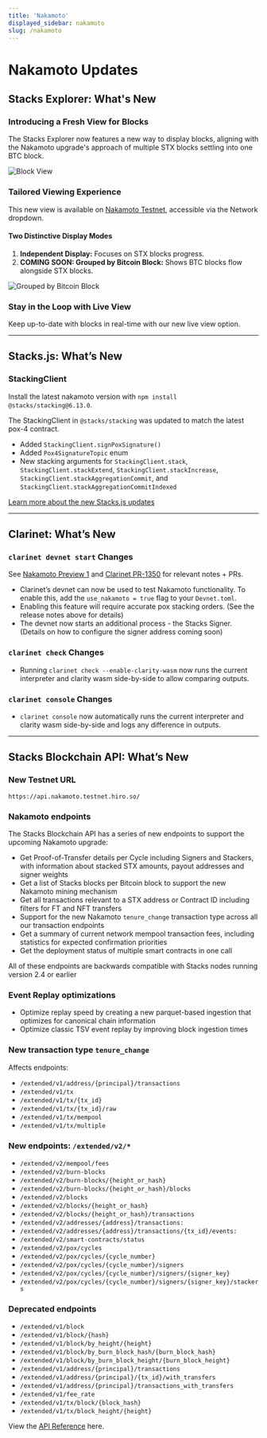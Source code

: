 ```yaml
---
title: 'Nakamoto'
displayed_sidebar: nakamoto
slug: /nakamoto
---
```


# Nakamoto Updates

## Stacks Explorer: What's New

### Introducing a Fresh View for Blocks

The Stacks Explorer now features a new way to display blocks, aligning with the Nakamoto upgrade's approach of multiple STX blocks settling into one BTC block.

![Block View](./images/block-view.png)

### Tailored Viewing Experience

This new view is available on [Nakamoto Testnet](https://explorer.hiro.so/?chain=testnet&api=https://api.nakamoto.testnet.hiro.so), accessible via the Network dropdown.

#### Two Distinctive Display Modes

1. **Independent Display:** Focuses on STX blocks progress.
2. **COMING SOON: Grouped by Bitcoin Block:** Shows BTC blocks flow alongside STX blocks.

![Grouped by Bitcoin Block](./images/grouped-by-bitcoin-block-view.png)

### Stay in the Loop with Live View

Keep up-to-date with blocks in real-time with our new live view option.

---

## Stacks.js: What’s New

### StackingClient

Install the latest nakamoto version with `npm install @stacks/stacking@6.13.0`.

The StackingClient in `@stacks/stacking` was updated to match the latest pox-4 contract.

- Added `StackingClient.signPoxSignature()`
- Added `Pox4SignatureTopic` enum
- New stacking arguments for `StackingClient.stack`, `StackingClient.stackExtend`, `StackingClient.stackIncrease`, `StackingClient.stackAggregationCommit`, and `StackingClient.stackAggregationCommitIndexed`

[Learn more about the new Stacks.js updates](/nakamoto/stacks-js)

---

## Clarinet: What’s New

### `clarinet devnet start` Changes

See [Nakamoto Preview 1](https://github.com/hirosystems/clarinet/releases/tag/nakamoto-preview-1) and [Clarinet PR-1350](https://github.com/hirosystems/clarinet/pull/1350) for relevant notes + PRs.

- Clarinet’s devnet can now be used to test Nakamoto functionality. To enable this, add the `use_nakamoto = true` flag to your `Devnet.toml`.
- Enabling this feature will require accurate pox stacking orders. (See the release notes above for details)
- The devnet now starts an additional process - the Stacks Signer. (Details on how to configure the signer address coming soon)

### `clarinet check` Changes

- Running `clarinet check --enable-clarity-wasm` now runs the current interpreter and clarity wasm side-by-side to allow comparing outputs.

### `clarinet console` Changes

- `clarinet console` now automatically runs the current interpreter and clarity wasm side-by-side and logs any difference in outputs.

---

## Stacks Blockchain API: What’s New

### New Testnet URL

`https://api.nakamoto.testnet.hiro.so/`

### Nakamoto endpoints

The Stacks Blockchain API has a series of new endpoints to support the upcoming Nakamoto upgrade:

-  Get Proof-of-Transfer details per Cycle including Signers and Stackers, with information about stacked STX amounts, payout addresses and signer weights
-  Get a list of Stacks blocks per Bitcoin block to support the new Nakamoto mining mechanism
-  Get all transactions relevant to a STX address or Contract ID including filters for FT and NFT transfers
-  Support for the new Nakamoto `tenure_change` transaction type across all our transaction endpoints
-  Get a summary of current network mempool transaction fees, including statistics for expected confirmation priorities
-  Get the deployment status of multiple smart contracts in one call

All of these endpoints are backwards compatible with Stacks nodes running version 2.4 or earlier

### Event Replay optimizations

-  Optimize replay speed by creating a new parquet-based ingestion that optimizes for canonical chain information
-  Optimize classic TSV event replay by improving block ingestion times

### New transaction type `tenure_change`

Affects endpoints:

-  `/extended/v1/address/{principal}/transactions`
-  `/extended/v1/tx`
-  `/extended/v1/tx/{tx_id}`
-  `/extended/v1/tx/{tx_id}/raw`
-  `/extended/v1/tx/mempool`
-  `/extended/v1/tx/multiple`

### New endpoints: `/extended/v2/*`

-  `/extended/v2/mempool/fees`
-  `/extended/v2/burn-blocks`
-  `/extended/v2/burn-blocks/{height_or_hash}`
-  `/extended/v2/burn-blocks/{height_or_hash}/blocks`
-  `/extended/v2/blocks`
-  `/extended/v2/blocks/{height_or_hash}`
-  `/extended/v2/blocks/{height_or_hash}/transactions`
-  `/extended/v2/addresses/{address}/transactions:`
-  `/extended/v2/addresses/{address}/transactions/{tx_id}/events:`
-  `/extended/v2/smart-contracts/status`
-  `/extended/v2/pox/cycles`
-  `/extended/v2/pox/cycles/{cycle_number}`
-  `/extended/v2/pox/cycles/{cycle_number}/signers`
-  `/extended/v2/pox/cycles/{cycle_number}/signers/{signer_key}`
-  `/extended/v2/pox/cycles/{cycle_number}/signers/{signer_key}/stackers`

### Deprecated endpoints

-  `/extended/v1/block`
-  `/extended/v1/block/{hash}`
-  `/extended/v1/block/by_height/{height}`
-  `/extended/v1/block/by_burn_block_hash/{burn_block_hash}`
-  `/extended/v1/block/by_burn_block_height/{burn_block_height}`
-  `/extended/v1/address/{principal}/transactions`
-  `/extended/v1/address/{principal}/{tx_id}/with_transfers`
-  `/extended/v1/address/{principal}/transactions_with_transfers`
-  `/extended/v1/fee_rate`
-  `/extended/v1/tx/block/{block_hash}`
-  `/extended/v1/tx/block_height/{height}`


View the [API Reference](/nakamoto-api) here.
